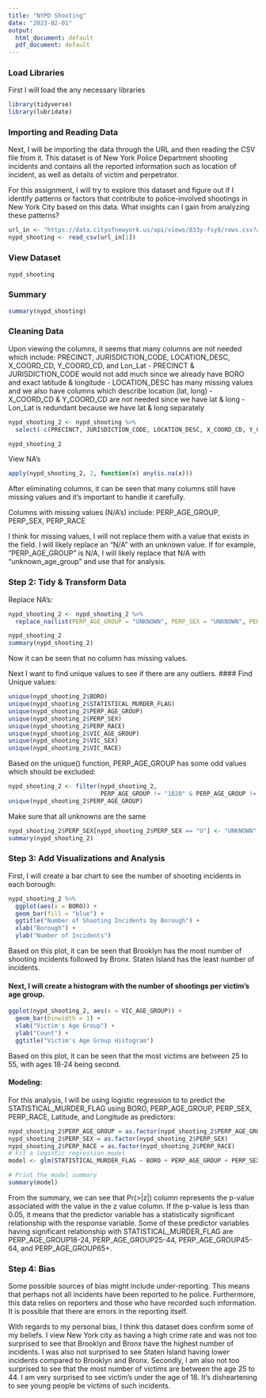 ```yaml
---
title: "NYPD Shooting"
date: "2023-02-01"
output:
  html_document: default
  pdf_document: default
---
```

### Load Libraries
First I will load the any necessary libraries

```r
library(tidyverse)
library(lubridate)
```

### Importing and Reading Data
Next, I will be importing the data through the URL and then reading the CSV file from it. This dataset is of New York Police Department shooting incidents and contains all the reported information such as location of incident, as well as details of victim and perpetrator.

For this assignment, I will try to explore this dataset and figure out if I identify patterns or factors that contribute to police-involved shootings in New York City based on this data. What insights can I gain from analyzing these patterns?

```r
url_in <- "https://data.cityofnewyork.us/api/views/833y-fsy8/rows.csv?accessType=DOWNLOAD"
nypd_shooting <- read_csv(url_in[1])
```

### View Dataset
```r
nypd_shooting
```

### Summary
```r
summary(nypd_shooting)
```

### Cleaning Data
Upon viewing the columns, it seems that many columns are not needed which include: PRECINCT, JURISDICTION_CODE, LOCATION_DESC, X_COORD_CD, Y_COORD_CD, and Lon_Lat
- PRECINCT & JURISDICTION_CODE would not add much since we already have BORO and exact latitude & longitude
- LOCATION_DESC has many missing values and we also have columns which describe location (lat, long)
- X_COORD_CD & Y_COORD_CD are not needed since we have lat & long
- Lon_Lat is redundant because we have lat & long separately
```r
nypd_shooting_2 <- nypd_shooting %>%
  select(-c(PRECINCT, JURISDICTION_CODE, LOCATION_DESC, X_COORD_CD, Y_COORD_CD, Lon_Lat))

nypd_shooting_2
```

View NA's
```r
apply(nypd_shooting_2, 2, function(x) any(is.na(x)))
```

After eliminating columns, it can be seen that many columns still have missing values and it's important to handle it carefully.

Columns with missing values (N/A's) include: PERP_AGE_GROUP, PERP_SEX, PERP_RACE

I think for missing values, I will not replace them with a value that exists in the field. I will likely replace an "N/A" with an unknown value. If for example, "PERP_AGE_GROUP" is N/A, I will likely replace that N/A with "unknown_age_group" and use that for analysis.

### Step 2: Tidy & Transform Data

Replace NA's:
```r
nypd_shooting_2 <- nypd_shooting_2 %>%
  replace_na(list(PERP_AGE_GROUP = "UNKNOWN", PERP_SEX = "UNKNOWN", PERP_RACE = "UNKNOWN"))

nypd_shooting_2
summary(nypd_shooting_2)
```

Now it can be seen that no column has missing values.

Next I want to find unique values to see if there are any outliers.
#### Find Unique values:
```r
unique(nypd_shooting_2$BORO)
unique(nypd_shooting_2$STATISTICAL_MURDER_FLAG)
unique(nypd_shooting_2$PERP_AGE_GROUP)
unique(nypd_shooting_2$PERP_SEX)
unique(nypd_shooting_2$PERP_RACE)
unique(nypd_shooting_2$VIC_AGE_GROUP)
unique(nypd_shooting_2$VIC_SEX)
unique(nypd_shooting_2$VIC_RACE)
```

Based on the unique() function, PERP_AGE_GROUP has some odd values which should be excluded:
```r
nypd_shooting_2 <- filter(nypd_shooting_2, 
                          PERP_AGE_GROUP != "1020" & PERP_AGE_GROUP != "940" & PERP_AGE_GROUP != "224")
unique(nypd_shooting_2$PERP_AGE_GROUP)
```

Make sure that all unknowns are the same
```r
nypd_shooting_2$PERP_SEX[nypd_shooting_2$PERP_SEX == "U"] <- "UNKNOWN"
summary(nypd_shooting_2)
```

### Step 3: Add Visualizations and Analysis
First, I will create a bar chart to see the number of shooting incidents in each borough:
```r
nypd_shooting_2 %>%
  ggplot(aes(x = BORO)) +
  geom_bar(fill = "blue") +
  ggtitle("Number of Shooting Incidents by Borough") +
  xlab("Borough") +
  ylab("Number of Incidents")
```
Based on this plot, it can be seen that Brooklyn has the most number of shooting incidents followed by Bronx. Staten Island has the least number of incidents.

#### Next, I will create a histogram with the number of shootings per victim's age group.
```r
ggplot(nypd_shooting_2, aes(x = VIC_AGE_GROUP)) +
  geom_bar(binwidth = 1) +
  xlab("Victim's Age Group") +
  ylab("Count") +
  ggtitle("Victim's Age Group Histogram")
```
Based on this plot, it can be seen that the most victims are between 25 to 55, with ages 18-24 being second.

#### Modeling:
For this analysis, I will be using logistic regression to to predict the STATISTICAL_MURDER_FLAG using BORO, PERP_AGE_GROUP, PERP_SEX, PERP_RACE, Latitude, and Longitude as predictors:
```r
nypd_shooting_2$PERP_AGE_GROUP = as.factor(nypd_shooting_2$PERP_AGE_GROUP)
nypd_shooting_2$PERP_SEX = as.factor(nypd_shooting_2$PERP_SEX)
nypd_shooting_2$PERP_RACE = as.factor(nypd_shooting_2$PERP_RACE)
# Fit a logistic regression model
model <- glm(STATISTICAL_MURDER_FLAG ~ BORO + PERP_AGE_GROUP + PERP_SEX + PERP_RACE + Latitude + Longitude, data = nypd_shooting_2, family = binomial())

# Print the model summary
summary(model)
```

From the summary, we can see that Pr(>|z|) column represents the p-value associated with the value in the z value column. If the p-value is less than 0.05, it means that the predictor variable has a statistically significant relationship with the response variable. Some of these predictor variables having significant relationship with STATISTICAL_MURDER_FLAG are PERP_AGE_GROUP18-24, PERP_AGE_GROUP25-44, PERP_AGE_GROUP45-64, and PERP_AGE_GROUP65+.

### Step 4: Bias
Some possible sources of bias might include under-reporting. This means that perhaps not all incidents have been reported to he police. Furthermore, this data relies on reporters and those who have recorded such information. It is possible that there are errors in the reporting itself.

With regards to my personal bias, I think this dataset does confirm some of my beliefs. I view New York city as having a high crime rate and was not too surprised to see that Brooklyn and Bronx have the highest number of incidents. I was also not surprised to see Staten Island having lower incidents compared to Brooklyn and Bronx. Secondly, I am also not too surprised to see that the most number of victims are between the age 25 to 44. I am very surprised to see victim's under the age of 18. It's disheartening to see young people be victims of such incidents.